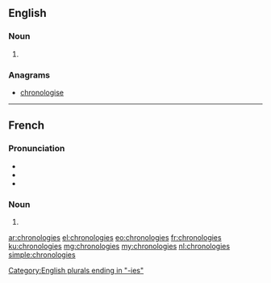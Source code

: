 ==English==

===Noun===
{{head|en}}

# {{plural of|chronology}}

===Anagrams===
* [[chronologise#English|chronologise]]

----

==French==

===Pronunciation===
* {{IPA|/kʁɔ.nɔ.lɔ.ʒi/|lang=fr}}
* {{homophones|chronologie|lang=fr}}
* {{hyphenation|chro|no|lo|gies|lang=fr}}

===Noun===
{{head|fr|plural}} {{f-p}}

# {{plural of|chronologie|lang=fr}}

[[Category:English plurals ending in "-ies"]]

[[ar:chronologies]]
[[el:chronologies]]
[[eo:chronologies]]
[[fr:chronologies]]
[[ku:chronologies]]
[[mg:chronologies]]
[[my:chronologies]]
[[nl:chronologies]]
[[simple:chronologies]]